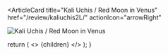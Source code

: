 <ArticleCard
  title="Kali Uchis / Red Moon in Venus"
  href="/review/kaliuchis2L/"
  actionIcon="arrowRight"
>

![Kali Uchis / Red Moon in Venus](../../images/cd/kaliuchis2L.jpg)

</ArticleCard>

  return (
    <>
      {children}
    </>
  );
}